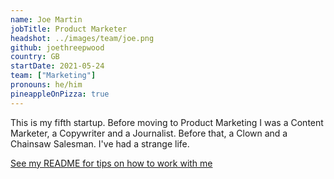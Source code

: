 ```yaml
---
name: Joe Martin
jobTitle: Product Marketer
headshot: ../images/team/joe.png
github: joethreepwood
country: GB
startDate: 2021-05-24
team: ["Marketing"]
pronouns: he/him
pineappleOnPizza: true
---
```


This is my fifth startup. Before moving to Product Marketing I was a Content Marketer, a Copywriter and a Journalist. Before that, a Clown and a Chainsaw Salesman. I've had a strange life.

[See my README for tips on how to work with me](/handbook/company/team/joe-martin)
